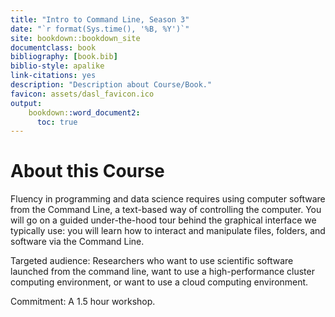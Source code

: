 ```yaml
---
title: "Intro to Command Line, Season 3"
date: "`r format(Sys.time(), '%B, %Y')`"
site: bookdown::bookdown_site
documentclass: book
bibliography: [book.bib]
biblio-style: apalike
link-citations: yes
description: "Description about Course/Book."
favicon: assets/dasl_favicon.ico
output:
    bookdown::word_document2:
      toc: true
---
```


# About this Course

Fluency in programming and data science requires using computer software from the Command Line, a text-based way of controlling the computer. You will go on a guided under-the-hood tour behind the graphical interface we typically use: you will learn how to interact and manipulate files, folders, and software via the Command Line.

Targeted audience: Researchers who want to use scientific software launched from the command line, want to use a high-performance cluster computing environment, or want to use a cloud computing environment.

Commitment: A 1.5 hour workshop.



